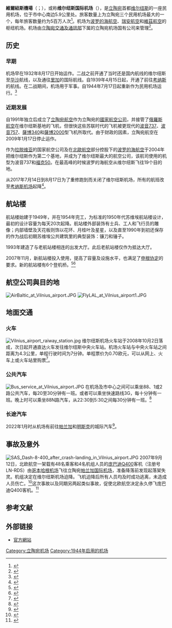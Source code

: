 {{Infobox Airport
| name = 维尔纽斯机场
| nativename = {{lang|lt|Vilniaus oro uostas}}
| image = Vilnius International Airport.jpg
| image-width = 260px
| IATA = VNO
| ICAO = EYVI
| type = 民用
| operator = 
| city-served = {{flagicon image|Flag of Lithuania.svg}}[[立陶宛|立陶宛]][[維爾紐斯|維爾紐斯]]
| elevation-f = 648
| coordinates = {{coord|54|38|13|N|25|17|16|E|type:airport}}
| website = {{URL|https://www.vno.lt/}}
}}
'''維爾紐斯機場'''（{{lang-lt|Vilniaus oro uostas}}；{{airport codes|VNO|EYVI}}），或称'''维尔纽斯国际机场'''（{{lang|lt|Tarptautinis Vilniaus oro uostas}}），是[[立陶宛|立陶宛]]首都[[维尔纽斯|维尔纽斯]]的一座民用机场，位于市中心南边5.9公里处。旅客数量上为立陶宛三个民用机场最大的一个，每年旅客数量约为5百万人次<ref name="stat">{{cite web | url = https://www.ltou.lt/en/aviation/airports-statistics/vno-2 | title =  Airports Statistics: VNO | language = en | publisher = State Enterprise Lithuanian Airports | accessdate = 2022-01-10}}</ref>。机场为[[波罗的海航空|波罗的海航空]]、[[瑞安航空|瑞安航空]]和[[維茲航空|維茲航空]]的枢纽机场。机场由[[立陶宛交通及通訊部|立陶宛交通及通訊部]]下属的立陶宛机场国有公司来管理<ref name="sumin">{{cite web | url = https://sumin.lrv.lt/en/structure-and-contacts/institutions-and-enterprises-under-the-regulation-of-the-ministry | title = Institutions and Enterprises under the Regulation of the Ministry | language = en | publisher = Ministry of Transport and Communications | accessdate = 2022-01-10}}</ref>。

== 历史 ==
=== 早期 ===
机场早在1932年8月17日开始运作。二战之前开通了当时还是国内航线的维尔纽斯至[[华沙|华沙]]航线，以及通往[[里加|里加]]的国际航线。自1939年4月15日起，开通了前往[[考纳斯|考纳斯]]的航线。在二战期间，机场用于军事。自1944年7月17日起重新作为民用机场运行。<ref name="hist">{{cite web|url=http://www.vilnius-airport.lt/en/about-us/history/|title=Vilnius International Airport - Istorija|website=www.vilnius-airport.lt|access-date=2017-02-04}}</ref>

=== 近期发展 ===
自1991年独立后成立了[[立陶宛航空|立陶宛航空]]作为立陶宛的[[國家航空公司|國家航空公司]]，并接管了[[俄羅斯航空|俄羅斯航空]]在维尔纽斯基地的飞机，但很快这些苏联时代的飞机被更现代的[[波音737|波音737]]、[[波音757|波音757]]、[[薩博340|薩博340]]和[[薩博2000|薩博2000]]型飞机所取代。由于财政的因素，立陶宛航空在2009年1月17日停止运作。

作为[[拉脱维亚|拉脱维亚]]的国家航空公司及在[[北歐航空|北歐航空]]部分控股下的[[波罗的海航空|波罗的海航空]]于2004年把维尔纽斯作为第二个基地，并成为了维尔纽斯最大的航空公司，该航司使用的机型为波音737和[[福克50|福克50]]。在最高峰的时候波罗的海航空从维尔纽斯飞往19个目的地。

从2017年7月14日到8月17日为了重修跑到而关闭了维尔纽斯机场，所有的航班改至[[考纳斯机场|考纳斯机场]]起降<ref name="seattletimes">{{cite web | url = https://www.seattletimes.com/business/vilnius-airport-to-be-closed-for-a-renovation-until-aug-17/ | title = Vilnius Airport to be closed for a renovation until Aug. 17 | language = en | publisher = The Seattle Times | date = 2017-07-13 | accessdate = 2022-01-10}}</ref>。

== 航站楼 ==
航站楼始建于1949年，并在1954年完工，为标准的1950年代苏维埃航站楼设计，最初的设计容量为每天20次起降。航站楼外部装饰有士兵、工人和飞行员的雕像；内部墙壁及天花板则饰以花环、月桂叶及星星，以及直至1990年到初还保存的作为战后初期苏维埃公共建筑里的典型装饰：镰刀和锤子。

1993年建造了与老航站楼相连的出发大厅。此后老航站楼仅作为抵达大厅。

2007年11月，新航站楼投入使用，提高了容量及设施水平，也满足了[[申根协定|申根协定]]的要求。新的航站楼有6个登机桥。<ref name="ff">{{cite web |url=http://www.vno.lt/en/about_us/facts_figures/index.php |title=Facts & Figures |publisher=Vilnius International Airport |date= |accessdate=2008-11-15 |language=en |archive-date=2008-09-22 |archive-url=https://web.archive.org/web/20080922190010/http://www.vno.lt/en/about_us/facts_figures/index.php |dead-url=no }}</ref><ref name="new_term">{{cite web | url = https://sumin.lrv.lt/en/news/vilnius-airport-will-have-a-new-passenger-terminal | title = Vilnius Airport will have a new passenger terminal | language = en | publisher = Ministry of Transport and Communications | date = 2007-10-22 | accessdate = 2022-01-10}}</ref>

== 航空公司與目的地 ==
[[File:AirBaltic_at_Vilnius_airport.JPG|thumb]]
[[File:FlyLAL_at_Vilnius_airport1.JPG|thumb]]
{{Airport-dest-list
| {{flagicon|LAT}} [[波羅的海航空|波羅的海航空]] | [[阿姆斯特丹史基浦机场|阿姆斯特丹]]、[[柏林泰格爾機場|柏林/泰格爾]]、[[慕尼黑機場|慕尼黑]]、[[戴高樂機場|巴黎/戴高樂]]、[[里加國際機場|里加]]、[[塔林機場|塔林]]
| {{flagicon|DNK}}{{flagicon|NOR}}{{flagicon|SWE}} [[北歐航空|北歐航空]]<br />由[[辛伯航空|辛伯航空]]營運 | [[哥本哈根机场|哥本哈根]]
| {{nowrap|{{flagicon|DNK}}{{flagicon|NOR}}{{flagicon|SWE}} [[北歐航空|北歐航空]]}}<br />由{{flagicon|IRE}}[[城捷航空|城捷航空]]營運 | [[阿蘭達機場|斯德哥爾摩/阿蘭達]]
| {{flagicon|NOR}} [[挪威航空|挪威航空]] | [[奧斯陸加勒穆恩机场|奧斯陸]]；季節性：[[阿蘭達機場|斯德哥爾摩/阿蘭達]]
| {{flagicon|FIN}} [[芬蘭航空|芬蘭航空]]<br />由{{flagicon|FIN}}[[北欧区域航空|北欧区域航空]]營運 | [[赫爾辛基萬塔机场|赫爾辛基]]
| {{flagicon|IRE}} [[瑞安航空|瑞安航空]] | [[巴塞羅那機場|巴塞羅那]]、[[博韋|博韋]]、[[貝加莫|貝加莫]]、[[柏林-舍訥費爾德機場|柏林-舍訥菲爾德]]、[[伯明翰機場|伯明翰]]、[[不萊梅機場|不萊梅]]、[[布魯塞爾南部-沙勒羅瓦機場|布魯塞爾/沙勒羅瓦]]、[[科隆/波恩機場|科隆/波恩]]、[[都柏林機場|都柏林]]、[[法蘭克福-哈恩機場|哈恩]]、[[利茲|利茲]]、[[利物浦約翰·列儂機場|利物浦]]、[[倫敦魯頓機場|倫敦/盧頓]]、[[倫敦斯坦斯特德機場|倫敦/斯坦斯特德]]、[[馬德里機場|馬德里]]、[[馬耳他國際機場|馬耳他]]、[[紐倫堡機場|紐倫堡]]、[[奧斯陸加勒穆恩机场|奧斯陸]]、[[錢皮諾機場|羅馬/錢皮諾]]、[[科隆/波昂機場|科隆]]（2017年11月1日開航）、[[紐倫堡機場|紐倫堡]]（2017年10月31日開航）<br />'''季節性'''：[[干尼亞國際機場|干尼亞]]
| {{flagicon|GER}} [[漢莎航空|漢莎航空]] | [[法蘭克福机场|法蘭克福]]
| {{flagicon|AUT}} [[奧地利航空|奧地利航空]] | [[維也納国际机场|維也納]]
| {{flagicon|BEL}} [[布魯塞爾航空|布魯塞爾航空]]| [[布魯塞爾机场|布魯塞爾]]
| {{flagicon|POL}} [[LOT波蘭航空|LOT波蘭航空]] | [[華沙肖邦机场|華沙/肖邦]]
| {{flagicon|HUN}} [[維茲航空|維茲航空]] | [[巴塞羅那機場|巴塞羅那]]、[[巴里|巴里]]、[[博韋|博韋]]、[[貝爾法斯特國際機場|貝爾法斯特]]、[[貝加莫|貝加莫]]、[[比隆機場|比隆]]、[[謝菲爾德|謝菲爾德]]、[[多特蒙德機場|多特蒙德]]、[[埃因霍溫|埃因霍溫]]、[[哥德堡-蘭德維特機場|哥德堡]]、[[基輔國際機場|基輔/朱利亞尼]]、[[庫塔伊西國際機場|庫塔伊西]]、[[拉納卡國際機場|拉納卡]]、[[倫敦魯頓機場|倫敦/盧頓]]、[[梅明根機場|梅明根]]、[[尼斯藍色海岸機場|尼斯]]、[[凱夫拉維克國際機場|雷克雅未克/凱夫拉維克]]、[[菲烏米奇諾機場|羅馬/菲烏米奇諾]]、[[桑德爾福德機場_(托爾普)|桑德爾福德]]、[[斯德哥爾摩-斯卡夫司塔機場|斯德哥爾摩/斯卡夫司塔]]、[[本-古里安國際機場|特拉維夫]]、[[華沙肖邦機場|華沙/肖邦]]、[[格但斯克萊赫華沙機場|格但斯克]]（2017年12月21日開航）<br />'''季節性'''：[[格勒諾布爾|格勒諾布爾]]、[[阿加迪爾馬希拉機場|阿加迪爾]]（2017年11月1日開航）
| {{flagicon|Estonia}} [[Nordica|Nordica]] | [[塔林倫納特·梅里機場|塔林]]
| {{flagicon|Estonia}} [[智慧山貓航空|智慧山貓航空]] |'''季節性包機'''：[[畢爾包機場|畢爾包]]、[[大加那利機場|大加那利]]、[[里耶卡機場|里耶卡]]、[[瓦爾納機場|瓦爾納]]、[[法魯機場|法魯]]
| {{flagicon|UKR}} [[烏克蘭國際航空|烏克蘭國際航空]] | [[鮑里斯波爾國際機場|基輔/鮑里斯波爾]]、[[利維夫|利維夫]]；季節性：[[敖德薩國際機場|敖德薩]]
| {{flagicon|BLR}} [[白俄羅斯航空|白俄羅斯航空]] | [[明斯克国际机场|明斯克]]
| {{flagicon|RUS}} [[俄羅斯航空|俄羅斯航空]] | [[謝列梅捷沃国际机场|莫斯科/謝列梅捷沃]]
| {{flagicon|RUS}} [[俄線航空|俄線航空]] | [[普爾科沃機場|聖彼得堡]]
| {{flagicon|TUR}} [[土耳其航空|土耳其航空]] | [[阿塔圖爾克國際機場|伊斯坦布爾/阿塔圖爾克]]
| {{flagicon|TUR}} [[考蘭多航空|考蘭多航空]] | '''季節性包機'''：[[安塔利亞機場|安塔利亞]]
}}

== 地面交通 ==
=== 火车 ===
[[File:Vilnius_airport_raiway_station.jpg|thumb]]
维尔纽斯机场火车站于2008年10月2日落成，次日起开通直达火车发往维尔纽斯中央火车站。机场火车站与中央火车站之间距离为4.3公里，单程行驶时间为7分钟。单程票价为0.70欧元，可以从网上、火车上或火车站里购票<ref name="train">{{cite web | url = https://www.vno.lt/en/before-the-flight/transport/train | title = Train | language = en | publisher = Vilnius Airport | accessdate = 2022-01-10}}</ref>。

=== 公共汽车 ===
[[File:Bus_service_at_Vilnius_airport.JPG|thumb]]
在机场及市中心之间可以乘坐88、1或2路公共汽车，每20至30分钟有一班。或者可以乘坐快速路线3G，每十分钟有一班。晚上时可以乘坐88N路汽车，从22:30到5:30之间每30分钟有一班。<ref name="pubtrans">{{cite web | url = https://www.vno.lt/en/before-the-flight/transport/public-transport | title = Public transport | language = en | publisher = Vilnius Airport | accessdate = 2022-01-10}}</ref>

=== 长途汽车 ===
2022年1月时从机场有前往[[帕兰加|帕兰加]]和[[明斯克|明斯克]]的城际汽车<ref name="intercity">{{cite web | url = https://www.vno.lt/en/before-the-flight/transport/intercity-transport | title = Intercity transport | language = en | publisher = Vilnius Airport | accessdate = 2022-01-10}}</ref>。

== 事故及意外 ==
[[File:SAS_Dash-8-400_after_crash-landing_in_Vilnius_airport.JPG|thumb]]
2007年9月12日，北欧航空一架载有48名乘客和4名机组人员的[[Dash_8|庞巴迪Q400]]客机（注册号LN-RDS）由[[哥本哈根机场|哥本哈根机场]]飞往立陶宛[[帕兰加国际机场|帕兰加国际机场]]，准备降落前发现起落架失灵。机组决定在维尔纽斯机场迫降。飞机迫降后所有人员均及时成功逃离，未造成人员伤亡。<ref>{{cite web|url=http://news.xinhuanet.com/video/2007-09/13/content_6714836.htm |title=丹麦客机起落架失灵 在立陶宛紧急迫降 |publisher=新华网 |date=2007年9月13日 |accessdate=2008年11月12日 }}</ref>这次事故以及同期另两起类似事故，促使北欧航空决定永久停飞庞巴迪Q400客机。<ref>{{cite web |url=http://finance.sina.com.cn/chanjing/b/20071030/13551757477.shtml |title=北欧航空永久停飞27架庞巴迪飞机 |publisher=新浪网，原载中国民航新闻信息网 |date=2007年10月30日 |accessdate=2008年11月12日 |archive-date=2014年4月7日 |archive-url=https://web.archive.org/web/20140407081456/http://finance.sina.com.cn/chanjing/b/20071030/13551757477.shtml |dead-url=no }}</ref>

== 参考文献 ==
{{Reflist|30em}}

== 外部链接 ==
*[https://www.vno.lt/ 官方網站] {{lt icon}}{{en icon}}{{ru icon}}

{{立陶宛机场}}

[[Category:立陶宛机场|Category:立陶宛机场]]
[[Category:1944年启用的机场|Category:1944年启用的机场]]